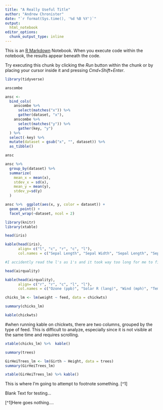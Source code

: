```yaml
---
title: "A Really Useful Title"
author: "Andrew Chronister"
date: "`r format(Sys.time(), '%d %B %Y')`"
output:
  html_notebook
editor_options:
  chunk_output_type: inline
---
```


This is an [R Markdown](http://rmarkdown.rstudio.com) Notebook. When you execute code within the notebook, the results appear beneath the code. 

Try executing this chunk by clicking the *Run* button within the chunk or by placing your cursor inside it and pressing *Cmd+Shift+Enter*. 

```r
library(tidyverse)
```

```r
anscombe
```

```r
ansc <- 
  bind_cols(
    anscombe %>% 
      select(matches("x")) %>% 
      gather(dataset, "x"),
    anscombe %>% 
      select(matches("y")) %>% 
      gather(key, "y")
  ) %>% 
  select(-key) %>% 
  mutate(dataset = gsub("x", "", dataset)) %>% 
  as_tibble()

ansc
```


```r
ansc %>% 
  group_by(dataset) %>% 
  summarize(
    mean_x = mean(x),
    stdev_x = sd(x),
    mean_y = mean(y),
    stdev_y=sd(y)
  )
```

```r
ansc %>%  ggplot(aes(x, y, color = dataset)) +
  geom_point() +
  facet_wrap(~dataset, ncol = 2)
```

```r
library(knitr)
library(xtable)

```

```r
head(iris)
```

```r
kable(head(iris),
      align= c("l", "c", "r", "c", "l"),
      col.names = c("Sepal Length", "Sepal Width", "Sepal Length", "Sepal Width", "Species"))

#I accidently read the l's as 1's and it took way too long for me to figure it out.  Need some new glasses!!! :D
```

```r
head(airquality)
```

```r
kable(head(airquality),
      align= c("r", "r", "c", "l", "l"),
      col.names = c("Ozone (ppb)", "Solar R (lang)", "Wind (mph)", "Temp (F°)", "Month", "Day"))
```

```r
chicks_lm <- lm(weight ~ feed, data = chickwts)

summary(chicks_lm)
```

```r
kable(chickwts)
```

#when running kable on chickwts, there are two columns, grouped by the type of feed.  This is difficult to analyze, especially since it is not visible at the same time and requires scrolling.

```r
xtable(chicks_lm) %>%  kable()
```

```r
summary(trees)

```



```r
GirHeiTrees_lm <- lm(Girth ~ Height, data = trees)
summary(GirHeiTrees_lm)
```

```r
xtable(GirHeiTrees_lm) %>% kable()
```

This is where I'm going to attempt to footnote something.  [^1]

Blank
Text 
for 
testing...






[^1]Here goes nothing....




